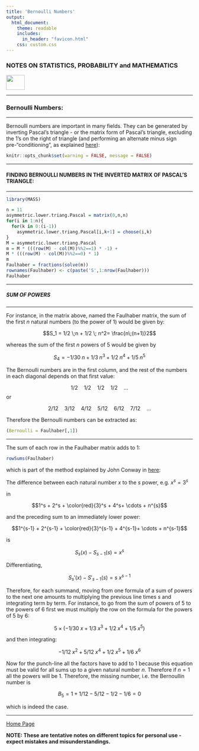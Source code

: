 ```yaml
---
title: 'Bernoulli Numbers'
output: 
  html_document:
    theme: readable
    includes:
      in_header: "favicon.html" 
    css: custom.css
---
```


### **NOTES ON STATISTICS, PROBABILITY and MATHEMATICS**

<a href="http://rinterested.github.io/statistics/index.html">
<img HEIGHT="40" WIDTH="50" src="logo.PNG"></a>

---

### Bernoulli Numbers:

---

Bernoulli numbers are important in many fields. They can be generated by inverting Pascal's triangle - or the matrix form of Pascal's triangle, excluding the $1$'s on the right of triangle (and performing an alternate minus sign pre-"conditioning", as explained [here](https://youtu.be/fw1kRz83Fj0?t=1189)):

```r
knitr::opts_chunk$set(warning = FALSE, message = FALSE) 
```


---

#### FINDING BERNOULLI NUMBERS IN THE INVERTED MATRIX OF PASCAL'S TRIANGLE:

---

```R
library(MASS)

n = 11
asymmetric.lower.triang.Pascal = matrix(0,n,n)
for(i in 1:n){
  for(k in 0:(i-1)) 
    asymmetric.lower.triang.Pascal[i,k+1] = choose(i,k)
} 
M = asymmetric.lower.triang.Pascal
m = M * (((row(M) - col(M))%%2==1) * -1) +
M * (((row(M) - col(M))%%2==0) * 1) 
m
Faulhaber = fractions(solve(m))
rownames(Faulhaber) <- c(paste('S',1:nrow(Faulhaber)))
Faulhaber
```


---

##### SUM OF POWERS

---

For instance, in the matrix above, named the Faulhaber matrix, the sum of the first $n$ natural numbers (to the power of $1$) would be given by:

$$S_1 = 1/2 \;n + 1/2 \; n^2= \frac{n\;(n+1)}2$$

whereas the sum of the first $n$ powers of $5$ would be given by

$$S_4= -1/30 \;n + 1/3 \; n^3 + 1/2 \; n^4 + 1/5 \; n^5$$

The Bernoulli numbers are in the first column, and the rest of the numbers in each diagonal depends on that first value:

$$1/2 \quad  1/2 \quad 1/2 \quad 1/2 \quad \dots$$
or 

$$2/12 \quad 3/12 \quad 4/12 \quad 5/12 \quad 6/12 \quad 7/12 \quad \dots$$

Therefore the Bernoulli numbers can be extracted as:

```R
(Bernoulli = Faulhaber[,1])
```

---

The sum of each row in the Faulhaber matrix adds to $1$:

```R
rowSums(Faulhaber)
```

which is part of the method explained by John Conway in [here](https://youtu.be/Uy1B_eGXQ0g):

The difference between each natural number $x$ to the $s$ power, e.g. $x^s= 3^s$

in 

$$1^s + 2^s + \color{red}{3}^s + 4^s+ \cdots + n^{s}$$

and the preceding sum to an immediately lower power: 

$$1^{s-1} + 2^{s-1} + \color{red}{3}^{s-1} + 4^{s-1}+ \cdots + n^{s-1}$$

is 

$$S_s(x)-S_{s-1}(s)=x^s$$

Differentiating,

$$S_s'(x)-S'_{s-1}(s)=s\;x^{s-1}$$

Therefore, for each summand, moving from one formula of a sum of powers to the next one amounts to multiplying the previous line times $s$ and integrating term by term. For instance, to go from the sum of powers of $5$ to the powers of $6$ first we must multiply the row on the formula for the powers of $5$ by $6:$

$$5\times\left(-1/30\; x + 1/3 \; x^3 + 1/2 \; x^4 + 1/5\; x^5\right)$$

and then integrating:

$$-1/12\; x^2 + 5/12 \; x^4 + 1/2 \; x^5 + 1/6\; x^6$$

Now for the punch-line all the factors have to add to $1$ because this equation must be valid for all sums up to a given natural number $n.$ Therefore if $n=1$ all the powers will be $1.$ Therefore, the missing number, i.e. the Bernoullin number is

$$B_5 = 1 + 1/12 - 5/12 - 1/2 -1/6=0$$

which is indeed the case.


---
<a href="http://rinterested.github.io/statistics/index.html">Home Page</a>

**NOTE: These are tentative notes on different topics for personal use - expect mistakes and misunderstandings.**
